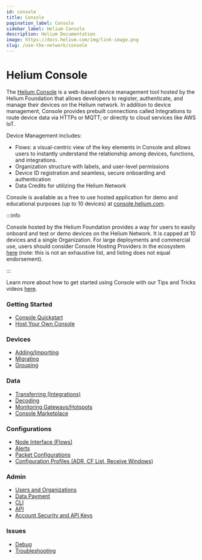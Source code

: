 ```yaml
---
id: console
title: Console
pagination_label: Console
sidebar_label: Helium Console
description: Helium Documentation
image: https://docs.helium.com/img/link-image.png
slug: /use-the-network/console
---
```


# Helium Console

The [Helium Console](http://console.helium.com/) is a web-based device management tool hosted by the
Helium Foundation that allows developers to register, authenticate, and manage their devices on the
Helium network. In addition to device management, Console provides prebuilt connections called
Integrations to route device data via HTTPs or MQTT; or directly to cloud services like AWS IoT.

Device Management includes:

- Flows: a visual-centric view of the key elements in Console and allows users to instantly
  understand the relationship among devices, functions, and integrations.
- Organization structure with labels, and user-level permissions
- Device ID registration and seamless, secure onboarding and authentication
- Data Credits for utilizing the Helium Network

Console is available as a free to use hosted application for demo and educational purposes (up to 10
devices) at [console.helium.com](https://console.helium.com).

:::info

Console hosted by the Helium Foundation provides a way for users to easily onboard and test or demo
devices on the Helium Network. It is capped at 10 devices and a single Organization. For large
deployments and commercial use, users should consider Console Hosting Providers in the ecosystem
[here](/use-the-network/console/hosting-providers) (note: this is not an exhaustive list, and
listing does not equal endorsement).

:::

Learn more about how to get started using Console with our Tips and Tricks videos
[here](https://www.youtube.com/playlist?list=PLtKQNefsR5zNjWkXqdRXeBbSmYWRJFCuo).

### Getting Started

- [Console Quickstart](/use-the-network/console/quickstart)
- [Host Your Own Console](/use-the-network/run-a-network-server)

### Devices

- [Adding/Importing](/use-the-network/console/adding-devices)
- [Migrating](/use-the-network/console/migrating-devices)
- [Grouping](/use-the-network/console/labels)

### Data

- [Transferring (Integrations)](/use-the-network/console/integrations)
- [Decoding](/use-the-network/console/functions)
- [Monitoring Gateways/Hotspots](/use-the-network/console/coverage)
- [Console Marketplace](/use-the-network/console-marketplace)

### Configurations

- [Node Interface (Flows)](/use-the-network/console/flows)
- [Alerts](/use-the-network/console/alerts)
- [Packet Configurations](/use-the-network/console/multi-packets)
- [Configuration Profiles (ADR, CF List, Receive Windows)](/use-the-network/console/profiles)

### Admin

- [Users and Organizations](/use-the-network/console/users)
- [Data Payment](/data-credit)
- [CLI](/use-the-network/console/cli)
- [API](/use-the-network/console/api)
- [Account Security and API Keys](/use-the-network/console/my-account)

### Issues

- [Debug](/use-the-network/console/debug)
- [Troubleshooting](/use-the-network/console/troubleshooting)
